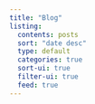 ```yaml
---
title: "Blog"
listing:
  contents: posts
  sort: "date desc"
  type: default
  categories: true
  sort-ui: true
  filter-ui: true
  feed: true
---
```

